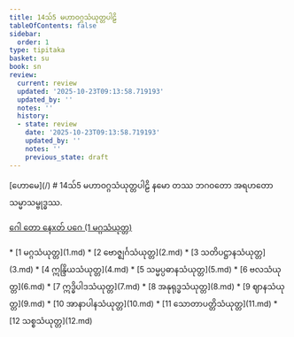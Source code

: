 ```yaml
---
title: 14သ်5 မဟာဝဂ္ဂသံယုတ္တပါဠိ
tableOfContents: false
sidebar:
  order: 1
type: tipitaka
basket: su
book: sn
review:
  current: review
  updated: '2025-10-23T09:13:58.719193'
  updated_by: ''
  notes: ''
  history:
  - state: review
    date: '2025-10-23T09:13:58.719193'
    updated_by: ''
    notes: ''
    previous_state: draft
---
```



<ReviewStatus review={frontmatter.review} showDetails={true} />

<HypothesisAnnotation frontmatter={frontmatter} />

<Paragraph type="center" book="sn">
[ဟောမေ](/)
</Paragraph>

<Paragraph type="center" book="sn">
# 14သ်5 မဟာဝဂ္ဂသံယုတ္တပါဠိ
</Paragraph>

<Paragraph number="1" type="center" book="sn">
နမော တဿ ဘဂဝတော အရဟတော သမ္မာသမ္ဗုဒ္ဓဿ.

[ဂေါ တော နေxတ် ပဂေ (1 မဂ္ဂသံယုတ္တ)](1.md)



</Paragraph>

<TableOfContents book="sn" section="14">
* [1 မဂ္ဂသံယုတ္တ](1.md)
* [2 ဗောဇ္ဈင်္ဂသံယုတ္တ](2.md)
* [3 သတိပဋ္ဌာနသံယုတ္တ](3.md)
* [4 ဣန္ဒြိယသံယုတ္တ](4.md)
* [5 သမ္မပ္ပဓာနသံယုတ္တ](5.md)
* [6 ဗလသံယုတ္တ](6.md)
* [7 ဣဒ္ဓိပါဒသံယုတ္တ](7.md)
* [8 အနုရုဒ္ဓသံယုတ္တ](8.md)
* [9 ဈာနသံယုတ္တ](9.md)
* [10 အာနာပါနသံယုတ္တ](10.md)
* [11 သောတာပတ္တိသံယုတ္တ](11.md)
* [12 သစ္စသံယုတ္တ](12.md)
</TableOfContents>